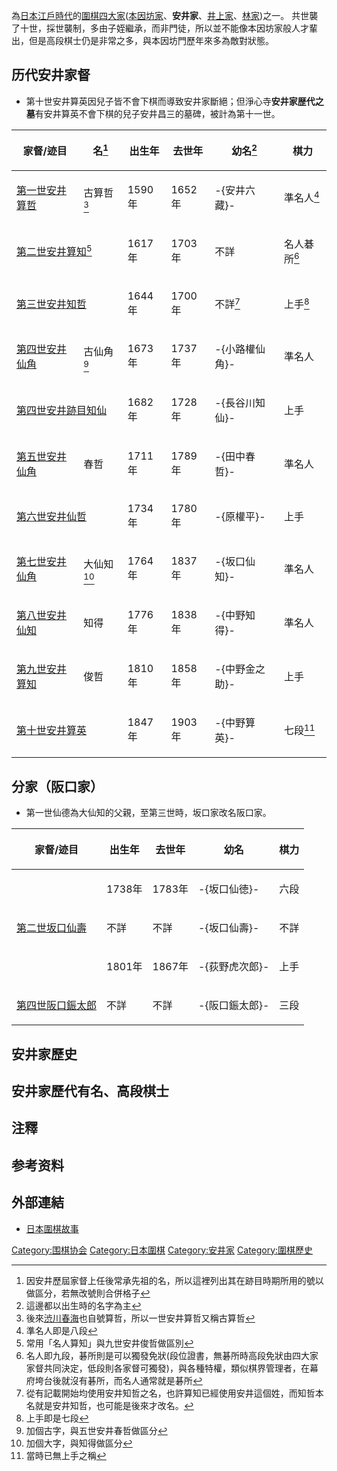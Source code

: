 為[[日本|日本]][[江戶時代|江戶時代]]的[[圍棋四大家|圍棋四大家]]([[本因坊家|本因坊家]]、'''安井家'''、[[井上家|井上家]]、[[林家_(圍棋)|林家]])之一。
共世襲了十世，採世襲制，多由子姪繼承，而非門徒，所以並不能像本因坊家般人才輩出，但是高段棋士仍是非常之多，與本因坊門歷年來多為敵對狀態。
==历代安井家督==
*第十世安井算英因兒子皆不會下棋而導致安井家斷絕；但淨心寺'''安井家歴代之墓'''有安井算英不會下棋的兒子安井昌三的墓碑，被計為第十一世。
{|class='wikitable'
|-
!家督/迹目!!名<ref>因安井歷屆家督上任後常承先祖的名，所以這裡列出其在跡目時期所用的號以做區分，若無改號則合併格子</ref>!!出生年!!去世年!!幼名<ref>這邊都以出生時的名字為主</ref>!!棋力
|-
|[[第一世安井算哲|第一世安井算哲]]||古算哲<ref>後來[[渋川春海|渋川春海]]也自號算哲，所以一世安井算哲又稱古算哲</ref>||1590年||1652年||-{安井六藏}-||準名人<ref>準名人即是八段</ref>
|-
|colspan=2|[[第二世安井算知|第二世安井算知]]<ref>常用「名人算知」與九世安井俊哲做區別</ref>||1617年||1703年||不詳||名人碁所<ref>名人即九段，碁所則是可以獨發免狀(段位證書，無碁所時高段免狀由四大家家督共同決定，低段則各家督可獨發)，與各種特權，類似棋界管理者，在幕府垮台後就沒有碁所，而名人通常就是碁所</ref>
|-
|colspan=2|[[第三世安井知哲|第三世安井知哲]]||1644年||1700年||不詳<ref>從有記載開始均使用安井知哲之名，也許算知已經使用安井這個姓，而知哲本名就是安井知哲，也可能是後來才改名。</ref>||上手<ref>上手即是七段</ref>
|-
|[[第四世安井仙角|第四世安井仙角]]||古仙角<ref>加個古字，與五世安井春哲做區分</ref>||1673年||1737年||-{小路權仙角}-||準名人
|-
|colspan=2|[[第四世安井跡目知仙|第四世安井跡目知仙]]||1682年||1728年||-{長谷川知仙}-||上手
|-
|[[第五世安井仙角|第五世安井仙角]]||春哲||1711年||1789年||-{田中春哲}-||準名人
|-
|colspan=2|[[第六世安井仙哲|第六世安井仙哲]]||1734年||1780年||-{原權平}-||上手
|-
|[[第七世安井仙角|第七世安井仙角]]||大仙知<ref>加個大字，與知得做區分</ref>||1764年||1837年||-{坂口仙知}-||準名人
|-
|[[第八世安井仙知|第八世安井仙知]]||知得||1776年||1838年||-{中野知得}-||準名人
|-
|[[第九世安井算知|第九世安井算知]]||俊哲||1810年||1858年||-{中野金之助}-||上手
|-
|colspan=2|[[第十世安井算英|第十世安井算英]]||1847年||1903年||-{中野算英}-||七段<ref>當時已無上手之稱</ref>
|}

==分家（阪口家）==

*第一世仙德為大仙知的父親，至第三世時，坂口家改名阪口家。

{|class='wikitable'
|-
!家督/迹目!!出生年!!去世年!!幼名!!棋力
|-
|{{link-ja|第一世坂口仙德|坂口仙徳}}||1738年||1783年||-{坂口仙徳}-||六段
|-

|[[第二世坂口仙壽|第二世坂口仙壽]]||不詳||不詳||-{坂口仙壽}-||不詳
|-

|{{link-ja|第三世阪口仙得|阪口仙得}}||1801年||1867年||-{荻野虎次郎}-||上手
|-

|[[第四世阪口鋠太郎|第四世阪口鋠太郎]]||不詳||不詳||-{阪口鋠太郎}-||三段
|}

==安井家歷史==
==安井家歷代有名、高段棋士==
==注釋==
{{reflist}}
==参考资料==
<references />

== 外部連結 ==
*[https://web.archive.org/web/20150418000611/http://www.flygo.net/history/jhistory/jhistory_index.html 日本圍棋故事]

{{安井家}}

[[Category:围棋协会|Category:围棋协会]]
[[Category:日本圍棋|Category:日本圍棋]]
[[Category:安井家|Category:安井家]]
[[Category:圍棋歷史|Category:圍棋歷史]]